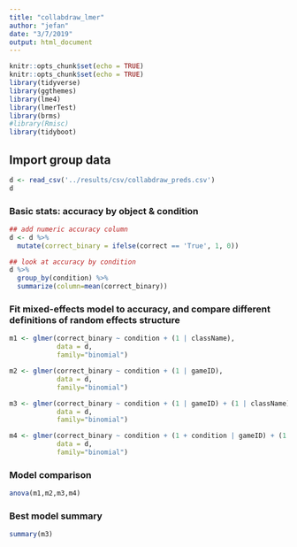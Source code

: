 ```yaml
---
title: "collabdraw_lmer"
author: "jefan"
date: "3/7/2019"
output: html_document
---
```


```r
knitr::opts_chunk$set(echo = TRUE)
knitr::opts_chunk$set(echo = TRUE)
library(tidyverse)
library(ggthemes)
library(lme4)
library(lmerTest)
library(brms)
#library(Rmisc)
library(tidyboot)
```

## Import group data

```r
d <- read_csv('../results/csv/collabdraw_preds.csv') 
d
```

### Basic stats: accuracy by object & condition 
```r
## add numeric accuracy column
d <- d %>% 
  mutate(correct_binary = ifelse(correct == 'True', 1, 0))

## look at accuracy by condition
d %>%  
  group_by(condition) %>%
  summarize(column=mean(correct_binary))
```


### Fit mixed-effects model to accuracy, and compare different definitions of random effects structure 
```r
m1 <- glmer(correct_binary ~ condition + (1 | className), 
            data = d, 
            family="binomial")

m2 <- glmer(correct_binary ~ condition + (1 | gameID), 
            data = d, 
            family="binomial")

m3 <- glmer(correct_binary ~ condition + (1 | gameID) + (1 | className), 
            data = d, 
            family="binomial")

m4 <- glmer(correct_binary ~ condition + (1 + condition | gameID) + (1 + condition | className), 
            data = d, 
            family="binomial")
```

### Model comparison
```r
anova(m1,m2,m3,m4)
```

### Best model summary
```r
summary(m3)
```